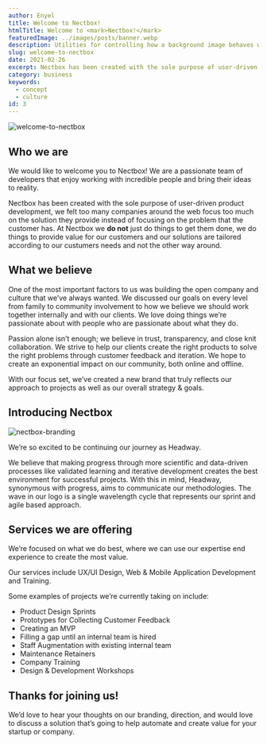 ```yaml
---
author: Enyel
title: Welcome to Nectbox!
htmlTitle: Welcome to <mark>Nectbox!</mark>
featuredImage: ../images/posts/banner.webp
description: Utilities for controlling how a background image behaves when scrolling.
slug: welcome-to-nectbox
date: 2021-02-26
excerpt: Nectbox has been created with the sole purpose of user-driven product development, we felt too many companies around the web focus too much on the solution they provide instead of focusing on the problem that the customer has.
category: business
keywords:
  - concept
  - culture
id: 3
---
```


![welcome-to-nectbox](../images/posts/banner.webp)

## Who we are

We would like to welcome you to Nectbox! We are a passionate team of developers that enjoy working with incredible people and bring their ideas to reality.

Nectbox has been created with the sole purpose of user-driven product development, we felt too many companies around the web focus too much on the solution they provide instead of focusing on the problem that the customer has. At Nectbox we **do not** just do things to get them done, we do things to provide value for our customers and our solutions are tailored according to our custumers needs and not the other way around.

## What we believe

One of the most important factors to us was building the open company and culture that we’ve always wanted. We discussed our goals on every level from family to community involvement to how we believe we should work together internally and with our clients. We love doing things we’re passionate about with people who are passionate about what they do.

Passion alone isn’t enough; we believe in trust, transparency, and close knit collaboration. We strive to help our clients create the right products to solve the right problems through customer feedback and iteration. We hope to create an exponential impact on our community, both online and offline.

With our focus set, we’ve created a new brand that truly reflects our approach to projects as well as our overall strategy & goals.

## Introducing Nectbox

![nectbox-branding](../images/branding.png)

We’re so excited to be continuing our journey as Headway.

We believe that making progress through more scientific and data-driven processes like validated learning and iterative development creates the best environment for successful projects. With this in mind, Headway, synonymous with progress, aims to communicate our methodologies. The wave in our logo is a single wavelength cycle that represents our sprint and agile based approach.

## Services we are offering

We’re focused on what we do best, where we can use our expertise end experience to create the most value.

Our services include UX/UI Design, Web & Mobile Application Development and Training.

Some examples of projects we’re currently taking on include:

- Product Design Sprints
- Prototypes for Collecting Customer Feedback
- Creating an MVP
- Filling a gap until an internal team is hired
- Staff Augmentation with existing internal team
- Maintenance Retainers
- Company Training
- Design & Development Workshops

## Thanks for joining us!

We’d love to hear your thoughts on our branding, direction, and would love to discuss a solution that’s going to help automate and create value for your startup or company.
